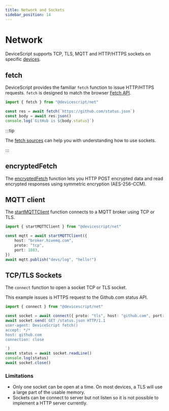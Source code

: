 ```yaml
---
title: Network and Sockets
sidebar_position: 14
---
```


# Network

DeviceScript supports TCP, TLS, MQTT and HTTP/HTTPS sockets on specific [devices](/devices).

## fetch

DeviceScript provides the familiar `fetch` function to issue HTTP/HTTPS requests.
`fetch` is designed to match the browser [Fetch API](https://developer.mozilla.org/en-US/docs/Web/API/Fetch_API).

```ts
import { fetch } from "@devicescript/net"

const res = await fetch(`https://github.com/status.json`)
const body = await res.json()
console.log(`GitHub is ${body.status}`)
```

:::tip

The [fetch sources](https://github.com/microsoft/devicescript/blob/main/packages/net/src/fetch.ts)
can help you with understanding how to use sockets.

:::

## encryptedFetch

The [encryptedFetch](/developer/net/encrypted-fetch) function lets you
HTTP POST encrypted data and read encrypted responses using symmetric encryption
(AES-256-CCM).

## MQTT client

The [startMQTTClient](/developer/net/mqtt) function connects to a MQTT broker using TCP or TLS.

```ts
import { startMQTTClient } from "@devicescript/net"

const mqtt = await startMQTTClient({
    host: "broker.hivemq.com",
    proto: "tcp",
    port: 1883,
})
await mqtt.publish("devs/log", "hello!")
```

## TCP/TLS Sockets

The `connect` function to open a socket TCP or TLS socket.

This example issues is HTTPS request to the Github.com status API.

```ts
import { connect } from "@devicescript/net"

const socket = await connect({ proto: "tls", host: "github.com", port: 443 })
await socket.send(`GET /status.json HTTP/1.1
user-agent: DeviceScript fetch()
accept: */*
host: github.com
connection: close

`)
const status = await socket.readLine()
console.log(status)
await socket.close()
```

### Limitations

-   Only one socket can be open at a time. On most devices, a TLS will use a large part of the usable memory.
-   Sockets can be connect to server but not listen so it is not possible to implement a HTTP server currently.
